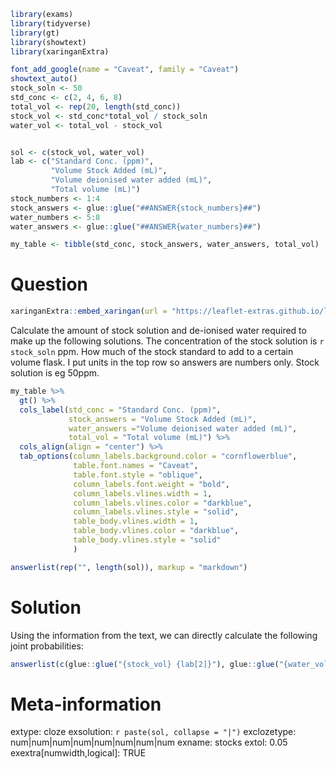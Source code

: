 ```r
library(exams)
library(tidyverse)
library(gt)
library(showtext)
library(xaringanExtra)

font_add_google(name = "Caveat", family = "Caveat")
showtext_auto()
stock_soln <- 50
std_conc <- c(2, 4, 6, 8)
total_vol <- rep(20, length(std_conc))
stock_vol <- std_conc*total_vol / stock_soln
water_vol <- total_vol - stock_vol


sol <- c(stock_vol, water_vol)
lab <- c("Standard Conc. (ppm)", 
         "Volume Stock Added (mL)", 
         "Volume deionised water added (mL)", 
         "Total volume (mL)")
stock_numbers <- 1:4
stock_answers <- glue::glue("##ANSWER{stock_numbers}##")
water_numbers <- 5:8
water_answers <- glue::glue("##ANSWER{water_numbers}##")

my_table <- tibble(std_conc, stock_answers, water_answers, total_vol)
```


Question
========

```r
xaringanExtra::embed_xaringan(url = "https://leaflet-extras.github.io/leaflet-map/demo.html", ratio = "16:9")
```


Calculate the amount of stock solution and de-ionised water required to make up the following solutions. The concentration of the stock solution is `r stock_soln` ppm.
How much of the stock standard to add to a certain volume flask. I put units in the top row so answers are numbers only. Stock solution is eg 50ppm.  


```r
my_table %>% 
  gt() %>% 
  cols_label(std_conc = "Standard Conc. (ppm)",
             stock_answers = "Volume Stock Added (mL)", 
             water_answers ="Volume deionised water added (mL)", 
             total_vol = "Total volume (mL)") %>% 
  cols_align(align = "center") %>% 
  tab_options(column_labels.background.color = "cornflowerblue", 
              table.font.names = "Caveat",
              table.font.style = "oblique",
              column_labels.font.weight = "bold",
              column_labels.vlines.width = 1,
              column_labels.vlines.color = "darkblue",
              column_labels.vlines.style = "solid",
              table_body.vlines.width = 1,
              table_body.vlines.color = "darkblue",
              table_body.vlines.style = "solid"
              )
```


<!-- |$Standard\\Concentration\:(ppm)$|$Volume\:of\\Stock\:Added\:(mL)$|$Volume\:deionised\\Water\:Added\: (mL)$|$Total\\Volume\:(mL)$| -->
<!-- |:---------------:|:------------------:|:----------------:|:--------------------:| -->
<!-- | `r std_conc[1]` | \#\#ANSWER1\#\# | \#\#ANSWER5\#\# |  `r total_vol[1]`  | -->
<!-- | `r std_conc[2]` | \#\#ANSWER2\#\# | \#\#ANSWER6\#\# |  `r total_vol[2]`  | -->
<!-- | `r std_conc[3]` | \#\#ANSWER3\#\# | \#\#ANSWER7\#\# |  `r total_vol[3]`  | -->
<!-- | `r std_conc[4]` | \#\#ANSWER4\#\# | \#\#ANSWER8\#\# |  `r total_vol[4]`  |  -->

```r
answerlist(rep("", length(sol)), markup = "markdown")
```


Solution
========

Using the information from the text, we can directly calculate the following joint probabilities:

```r
answerlist(c(glue::glue("{stock_vol} {lab[2]}"), glue::glue("{water_vol} {lab[3]}")), markup = "markdown")
```


Meta-information
================
extype: cloze
exsolution: `r paste(sol, collapse = "|")`
exclozetype: num|num|num|num|num|num|num|num
exname: stocks
extol: 0.05
exextra[numwidth,logical]: TRUE